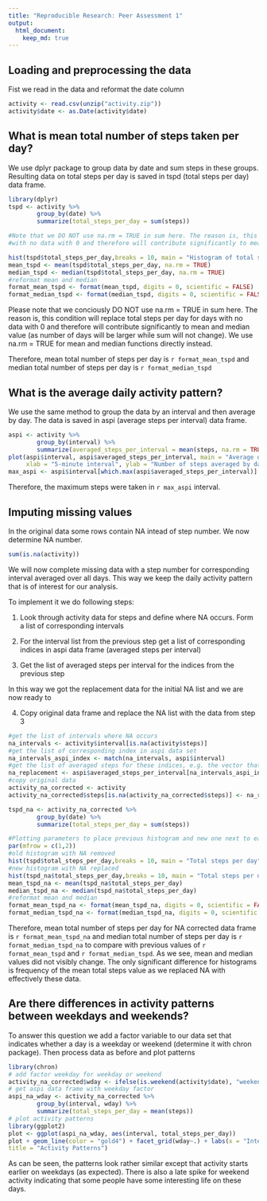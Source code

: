 ```yaml
---
title: "Reproducible Research: Peer Assessment 1"
output: 
  html_document:
    keep_md: true
---
```


 
## Loading and preprocessing the data

Fist we read in the data and reformat the date column

```r
activity <- read.csv(unzip("activity.zip"))
activity$date <- as.Date(activity$date)
```


## What is mean total number of steps taken per day?

We use dplyr package to group data by date and sum steps in these groups. Resulting data on total steps per day is saved in tspd (total steps per day) data frame.

```r
library(dplyr)
tspd <- activity %>% 
        group_by(date) %>%
        summarize(total_steps_per_day = sum(steps))

#Note that we DO NOT use na.rm = TRUE in sum here. The reason is, this condition will replace total steps per day for days
#with no data with 0 and therefore will contribute significantly to mean and median value

hist(tspd$total_steps_per_day,breaks = 10, main = "Histogram of total steps per day", xlab = "Total steps per day")
mean_tspd <- mean(tspd$total_steps_per_day, na.rm = TRUE)
median_tspd <- median(tspd$total_steps_per_day, na.rm = TRUE)
#reformat mean and median
format_mean_tspd <- format(mean_tspd, digits = 0, scientific = FALSE)
format_median_tspd <- format(median_tspd, digits = 0, scientific = FALSE)
```
Please note that we conciously DO NOT use na.rm = TRUE in sum here. The reason is, this condition will replace total steps per day for days with no data with 0 and therefore will contribute significantly to mean and median value (as number of days will be larger while sum will not change). We use na.rm = TRUE for mean and median functions directly instead.

Therefore, mean total number of steps per day is `r format_mean_tspd` and median total number of steps per day is `r format_median_tspd`

## What is the average daily activity pattern?
 We use the same method to group the data by an interval and then average by day. The data is saved in aspi (average steps per interval) data frame.
 
```r
aspi <- activity %>% 
        group_by(interval) %>%
        summarize(averaged_steps_per_interval = mean(steps, na.rm = TRUE)) 
plot(aspi$interval, aspi$averaged_steps_per_interval, main = "Average daily activity pattern", type = "l",
     xlab = "5-minute interval", ylab = "Number of steps averaged by day")
max_aspi <- aspi$interval[which.max(aspi$averaged_steps_per_interval)]
```
Therefore, the maximum steps were taken in `r max_aspi` interval.

## Imputing missing values

 In the original data some rows contain NA intead of step number. We now determine NA number.
```r
sum(is.na(activity))
```

We will now complete missing data with a step number for corresponding interval averaged over all days. This way we keep the daily activity pattern that is of interest for our analysis. 

To implement it we do following steps:

1. Look through activity data for steps and define where NA occurs. Form a list of corresponding
intervals

2. For the interval list from the previous step get a list of corresponding indices in aspi data frame (averaged steps per interval)

3. Get the list of averaged steps per interval for the indices from the previous step

In this way we got the replacement data for the initial NA list and we are now ready to 

4. Copy original data frame and replace the NA list with the data from step 3

```r
#get the list of intervals where NA occurs
na_intervals <- activity$interval[is.na(activity$steps)]
#get the list of corresponding index in aspi data set
na_intervals_aspi_index <- match(na_intervals, aspi$interval)
#get the list of averaged steps for these indices, e.g. the vector that should replace NAs in original data
na_replacement <- aspi$averaged_steps_per_interval[na_intervals_aspi_index]
#copy original data
activity_na_corrected <- activity
activity_na_corrected$steps[is.na(activity_na_corrected$steps)] <- na_replacement

tspd_na <- activity_na_corrected %>% 
        group_by(date) %>%
        summarize(total_steps_per_day = sum(steps)) 

#Plotting parameters to place previous histogram and new one next to each other
par(mfrow = c(1,2))
#old histogram with NA removed
hist(tspd$total_steps_per_day,breaks = 10, main = "Total steps per day", xlab = "Total steps per day")
#new histogram with NA replaced 
hist(tspd_na$total_steps_per_day,breaks = 10, main = "Total steps per day,NA corrected", xlab = "Total steps per day")
mean_tspd_na <- mean(tspd_na$total_steps_per_day)
median_tspd_na <- median(tspd_na$total_steps_per_day)
#reformat mean and median
format_mean_tspd_na <- format(mean_tspd_na, digits = 0, scientific = FALSE)
format_median_tspd_na <- format(median_tspd_na, digits = 0, scientific = FALSE)
```

Therefore, mean total number of steps per day for NA corrected data frame is `r format_mean_tspd_na` and median total number of steps per day is `r format_median_tspd_na` to compare with previous values of `r format_mean_tspd` and  `r format_median_tspd`. As we see, mean and median values did not visibly change. The only significant difference for histograms is frequency of the mean total steps value as we replaced NA with effectively these data.

## Are there differences in activity patterns between weekdays and weekends?
 
To answer this question we add a factor variable to our data set that indicates whether a day is a weekday or weekend (determine it with chron package). Then process data as before and plot patterns

```r
library(chron)
# add factor weekday for weekday or weekend
activity_na_corrected$wday <- ifelse(is.weekend(activity$date), "weekend", "weekday")
# get aspi data frame with weekday factor
aspi_na_wday <- activity_na_corrected %>% 
        group_by(interval, wday) %>%
        summarize(total_steps_per_day = mean(steps)) 
# plot activity patterns
library(ggplot2)
plot <- ggplot(aspi_na_wday, aes(interval, total_steps_per_day))
plot + geom_line(color = "gold4") + facet_grid(wday~.) + labs(x = "Intervals", y = "Average Steps per Day",
title = "Activity Patterns")
```

As can be seen, the patterns look rather similar except that activity starts earlier on weekdays (as expected). There is also a late spike for weekend activity indicating that some people have some interesting life on these days.

